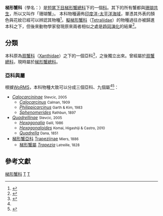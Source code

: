 {{distinguish|船蛤科}}
{{Automatic Taxobox
| taxon = Trapeziidae(十足目)
| image = Trapezia tigrina - Red Spotted Guard Crab.jpg
| image_caption = ''[[Trapezia_tigrina|Trapezia tigrina]]''
| authority = {{tsl|en|Edward J. Miers||Miers}}, 1886 <ref name=WoRMS_106768>{{cite WoRMS |author=Davie, Peter |year=2015 |title=''Trapeziidae'' Miers, 1886 |id=106768 |accessdate=2015-07-04}}</ref>
| type_genus = ''[[Trapezia|Trapezia]]''
| type_genus_authority = {{tsl|en|Pierre André Latreille||Latreille}}, 1825
| subdivision_ranks = [[亞科|亞科]]與[[屬_(生物)|屬]]
| subdivision = [[#亞科與屬|見內文]]
}}

'''梯形蟹科'''（學名：{{lang|la|'''Trapeziidae'''}}）是[[短尾下目|短尾下目]][[梯形蟹總科|梯形蟹總科]]下的一個[[科_(生物)|科]]。其下的所有蟹都與[[珊瑚|珊瑚]][[共生|共生]]，所以又叫作「珊瑚蟹」。
本科物種遍佈[[印度洋-太平洋海域|印度洋-太平洋海域]]，單憑其外表的顏色與花紋已經可以辨認其物種<ref>{{cite book |author=Peter Castro |year= |title=Les fonds meubles des lagons de Nouvelle-CalMonie (Sédimentologie, Benthos) |editor=B. Richer de Forges |series=Études & Thèses, volume 3 |location=Paris |publisher=[[ORSTOM|ORSTOM]] |pages=59–107 |isbn=2-7099-1376-3 |url=http://horizon.documentation.ird.fr/exl-doc/pleins_textes/pleins_textes_6/Et_Th_cm/010013924.pdf |format=[[PDF|PDF]] |language=en |access-date=2016-09-18 |archive-date=2016-09-29 |archive-url=https://web.archive.org/web/20160929005652/http://horizon.documentation.ird.fr/exl-doc/pleins_textes/pleins_textes_6/Et_Th_cm/010013924.pdf |dead-url=no }}</ref>。[[擬梯形蟹科|擬梯形蟹科]]（[[Tetraliidae|Tetraliidae]]）的物種過往亦被歸進本科之下，但後來動物學家發現原來兩者相似之處是[[趋同演化|趋同演化]]的結果<ref>{{cite journal |author=Peter Castro, Peter K. L. Ng & Shane T. Ahyong |year=2004 |title=Phylogeny and systematics of the Trapeziidae Miers, 1886 (Crustacea: Brachyura), with the description of a new family |journal=[[Zootaxa|Zootaxa]] |volume=643 |pages=1–70 |isbn=1-877354-55-4 |url=http://www.mapress.com/zootaxa/2004f/z00643f.pdf |format=[[PDF|PDF]] excerpt |access-date=2016-09-18 |archive-date=2016-03-03 |archive-url=https://web.archive.org/web/20160303191012/http://www.mapress.com/zootaxa/2004f/z00643f.pdf |dead-url=no }}</ref>。

==分類==
本科原為[[扇蟹科|扇蟹科]]（[[Xanthidae|Xanthidae]]）之下的一個亞科<ref name='id11857'>{{cite web | url = http://www.bioinfo.cn/db05/BjdwSpecies.php?action=view&id=11857 |archiveurl=https://web.archive.org/web/20160305003148/http://www.bioinfo.cn/db05/BjdwSpecies.php?action=view&id=11857 |title=指梯形蟹 | work = 《中国动物物种编目数据库》 | publisher = 中国科学院微生物研究所 | author = 中国科学院动物研究所 |archivedate=2016-03-05 |accessdate=2016-09-17 |language=zh-hans }}</ref>，之後獨立出來。曾經屬於[[扇蟹總科|扇蟹總科]]，現時屬於[[梯形蟹總科|梯形蟹總科]]。

===亞科與屬===
根據[[WoRMS|WoRMS]]，本科物種大致可以分成三個亞科、九個屬<ref name=WoRMS_106768 /><ref name="Grave">{{cite journal |journal=[[Raffles_Bulletin_of_Zoology|Raffles Bulletin of Zoology]] |year=2009 |volume=Suppl. 21 |pages=1–109 |title=A classification of living and fossil genera of decapod crustaceans |author=Sammy De Grave, N. Dean Pentcheff, Shane T. Ahyong ''et al.'' |url=http://rmbr.nus.edu.sg/rbz/biblio/s21/s21rbz1-109.pdf |format=[[PDF|PDF]] |access-date=2016-09-18 |archive-date=2011-06-06 |archive-url=https://web.archive.org/web/20110606064728/http://rmbr.nus.edu.sg/rbz/biblio/s21/s21rbz1-109.pdf |dead-url=no }}</ref>：
*''[[Calocarcininae|Calocarcininae]]'' <small>Stevcic, 2005</small> 
**''[[Calocarcinus|Calocarcinus]]'' <small>Calman, 1909</small>
**''[[Philippicarcinus|Philippicarcinus]]'' <small>Garth & Kim, 1983</small>
**''[[Sphenomerides|Sphenomerides]]'' <small>Rathbun, 1897</small>
*''[[Quadrellinae|Quadrellinae]]'' <small>Stevcic, 2005</small> 
**''[[Hexagonalia|Hexagonalia]]'' <small>Galil, 1986</small>
**''[[Hexagonaloides|Hexagonaloides]]'' <small>Komai, Higashiji & Castro, 2010</small>
**''[[Quadrella|Quadrella]]'' <small>Dana, 1851</small>
*[[梯形蟹亞科|梯形蟹亞科]] [[Trapeziinae|Trapeziinae]] <small>Miers, 1886</small>
**[[梯形蟹屬|梯形蟹屬]] ''[[Trapezia|Trapezia]]'' <small>Latreille, 1828</small>

==參考文獻==
{{reflist}}
{{commonscat|Trapeziidae}}
{{Taxonbar}}

[[Category:梯形蟹科|]]
[[Category:十足目|T]]
[[Category:_1886年描述的分类群|T]]